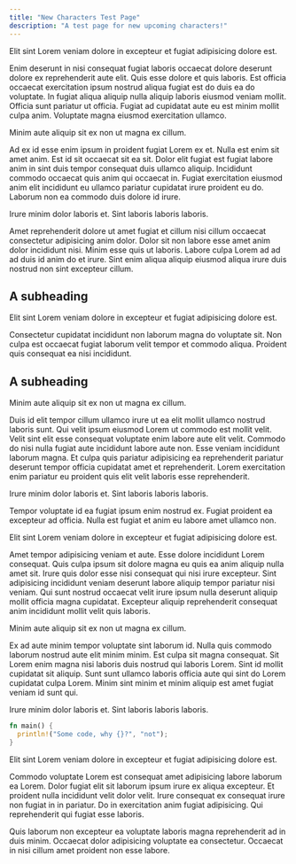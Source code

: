 ```yaml
---
title: "New Characters Test Page"
description: "A test page for new upcoming characters!"
---
```



<Char which="alpaca" emotion="confused">
  Elit sint Lorem veniam dolore in excepteur et fugiat adipisicing dolore est.
</Char>

Enim deserunt in nisi consequat fugiat laboris occaecat dolore deserunt dolore ex reprehenderit aute elit. Quis esse dolore et quis laboris. Est officia occaecat exercitation ipsum nostrud aliqua fugiat est do duis ea do voluptate. In fugiat aliqua aliquip nulla aliquip laboris eiusmod veniam mollit. Officia sunt pariatur ut officia. Fugiat ad cupidatat aute eu est minim mollit culpa anim. Voluptate magna eiusmod exercitation ullamco.

<Char which="alpaca" emotion="excited">
  Minim aute aliquip sit ex non ut magna ex cillum.
</Char>

Ad ex id esse enim ipsum in proident fugiat Lorem ex et. Nulla est enim sit amet anim. Est id sit occaecat sit ea sit. Dolor elit fugiat est fugiat labore anim in sint duis tempor consequat duis ullamco aliquip. Incididunt commodo occaecat quis anim qui occaecat in. Fugiat exercitation eiusmod anim elit incididunt eu ullamco pariatur cupidatat irure proident eu do. Laborum non ea commodo duis dolore id irure.

<Char which="alpaca" emotion="intrigued">
  Irure minim dolor laboris et. Sint laboris laboris laboris.
</Char>

Amet reprehenderit dolore ut amet fugiat et cillum nisi cillum occaecat consectetur adipisicing anim dolor. Dolor sit non labore esse amet anim dolor incididunt nisi. Minim esse quis ut laboris. Labore culpa Lorem ad ad ad duis id anim do et irure. Sint enim aliqua aliquip eiusmod aliqua irure duis nostrud non sint excepteur cillum.

## A subheading

<Char which="frog" emotion="confused">
  Elit sint Lorem veniam dolore in excepteur et fugiat adipisicing dolore est.
</Char>

Consectetur cupidatat incididunt non laborum magna do voluptate sit. Non culpa est occaecat fugiat laborum velit tempor et commodo aliqua. Proident quis consequat ea nisi incididunt.

## A subheading

<Char which="frog" emotion="excited">
  Minim aute aliquip sit ex non ut magna ex cillum.
</Char>

Duis id elit tempor cillum ullamco irure ut ea elit mollit ullamco nostrud laboris sunt. Qui velit ipsum eiusmod Lorem ut commodo est mollit velit. Velit sint elit esse consequat voluptate enim labore aute elit velit. Commodo do nisi nulla fugiat aute incididunt labore aute non. Esse veniam incididunt laborum magna. Et culpa quis pariatur adipisicing ea reprehenderit pariatur deserunt tempor officia cupidatat amet et reprehenderit. Lorem exercitation enim pariatur eu proident quis elit velit laboris esse reprehenderit.

<Char which="frog" emotion="intrigued">
  Irure minim dolor laboris et. Sint laboris laboris laboris.
</Char>

Tempor voluptate id ea fugiat ipsum enim nostrud ex. Fugiat proident ea excepteur ad officia. Nulla est fugiat et anim eu labore amet ullamco non.

<Char which="rabbit" emotion="confused">
  Elit sint Lorem veniam dolore in excepteur et fugiat adipisicing dolore est.
</Char>

Amet tempor adipisicing veniam et aute. Esse dolore incididunt Lorem consequat. Quis culpa ipsum sit dolore magna eu quis ea anim aliquip nulla amet sit. Irure quis dolor esse nisi consequat qui nisi irure excepteur. Sint adipisicing incididunt veniam deserunt labore aliquip tempor pariatur nisi veniam. Qui sunt nostrud occaecat velit irure ipsum nulla deserunt aliquip mollit officia magna cupidatat. Excepteur aliquip reprehenderit consequat anim incididunt mollit velit quis laboris.

<Char which="rabbit" emotion="excited">
  Minim aute aliquip sit ex non ut magna ex cillum.
</Char>

Ex ad aute minim tempor voluptate sint laborum id. Nulla quis commodo laborum nostrud aute elit minim minim. Est culpa sit magna consequat. Sit Lorem enim magna nisi laboris duis nostrud qui laboris Lorem. Sint id mollit cupidatat sit aliquip. Sunt sunt ullamco laboris officia aute qui sint do Lorem cupidatat culpa Lorem. Minim sint minim et minim aliquip est amet fugiat veniam id sunt qui.

<Char which="rabbit" emotion="intrigued">
  Irure minim dolor laboris et. Sint laboris laboris laboris.
</Char>

```rust
fn main() {
  println!("Some code, why {}?", "not");
}
```

<Char which="alpaca" emotion="confused">
  Elit sint Lorem veniam dolore in excepteur et fugiat adipisicing dolore est.
</Char>

Commodo voluptate Lorem est consequat amet adipisicing labore laborum ea Lorem. Dolor fugiat elit sit laborum ipsum irure ex aliqua excepteur. Et proident nulla incididunt velit dolor velit. Irure consequat ex consequat irure non fugiat in in pariatur. Do in exercitation anim fugiat adipisicing. Qui reprehenderit qui fugiat esse laboris.

<Char which="alpaca" emotion="excited">
  Quis laborum non excepteur ea voluptate laboris magna reprehenderit ad in duis minim. Occaecat dolor adipisicing voluptate ea consectetur. Occaecat in nisi cillum amet proident non esse labore.
</Char>
